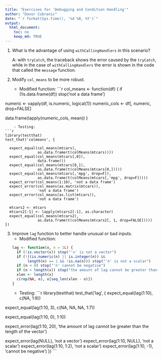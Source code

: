 ```yaml
---
title: "Exercises for 'Debugging and Condition Handling'"
author: "Davor Cubranic"
date: "`r format(Sys.time(), '%d %B, %Y')`"
output:
  html_document:
    toc: no
    keep_md: TRUE
---
```


1. What is the advantage of using `withCallingHandlers` in this scenario?

    A: with `tryCatch`, the traceback shows the error caused by the `tryCatch`, while in the case of `withCallingHandlers` the error is shown in the code that called the `message` function.


2. Modify `col_means` to be more robust.
    - Modified function:
```r
col_means <- function(df) {
  if (!is.data.frame(df)) stop('not a data frame')
  
  numeric <- vapply(df, is.numeric, logical(1))
  numeric_cols <- df[, numeric, drop=FALSE]
  
  data.frame(lapply(numeric_cols, mean))
}
```
    - Testing:
```r
library(testthat)
test_that('colmeans', {
  
  expect_equal(col_means(mtcars),
               as.data.frame(t(colMeans(mtcars))))
  expect_equal(col_means(mtcars[,0]),
               data.frame())
  expect_equal(col_means(mtcars[0,]),
               as.data.frame(t(colMeans(mtcars[0,]))))
  expect_equal(col_means(mtcars[,'mpg', drop=F]),
               as.data.frame(t(colMeans(mtcars[,'mpg', drop=F]))))
  expect_error(col_means(1:10), 'not a data frame')
  expect_error(col_means(as.matrix(mtcars)),
               'not a data frame')
  expect_error(col_means(as.list(mtcars)),
               'not a data frame')
  
  mtcars2 <- mtcars
  mtcars2[-1] <- lapply(mtcars2[-1], as.character)
  expect_equal(col_means(mtcars2),
               as.data.frame(t(colMeans(mtcars2[, 1, drop=FALSE]))))
})
```

3. Improve `lag` function to better handle unusual or bad inputs.
    - Modified function:
```r
lag <- function(x, n = 1L) {
  if (!is.vector(x)) stop("'x' is not a vector")
  if (!((is.numeric(n) || is.integer(n)) &&
          length(n) == 1 && !is.na(n))) stop("'n' is not a scalar")
  if (n < 0) stop("'n' cannot be negative")
  if (n > length(x)) stop("the amount of lag cannot be greater than the length of the vector")
  xlen <- length(x)
  c(rep(NA, n), x[seq_len(xlen - n)])
}
```
    - Testing:
```r
library(testthat)
test_that('lag', {
  expect_equal(lag(1:10),
               c(NA, 1:9))

  expect_equal(lag(1:10, 3),
               c(NA, NA, NA, 1:7))
  
  expect_equal(lag(1:10, 0),
               1:10)
  
  expect_error(lag(1:10, 20), 
               'the amount of lag cannot be greater than the length of the vector')
  
  expect_error(lag(NULL), 'not a vector')
  expect_error(lag(1:10, NULL), 'not a scalar')
  expect_error(lag(1:10, 1:2), 'not a scalar')
  expect_error(lag(1:10, -1), 'cannot be negative')
})
```